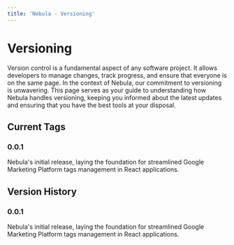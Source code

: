 ```yaml
---
title: 'Nebula - Versioning'
---
```


# Versioning

Version control is a fundamental aspect of any software project. It allows developers to manage changes, track progress, and ensure that everyone is on the same page. In the context of Nebula, our commitment to versioning is unwavering. This page serves as your guide to understanding how Nebula handles versioning, keeping you informed about the latest updates and ensuring that you have the best tools at your disposal.

## Current Tags

### 0.0.1

Nebula's initial release, laying the foundation for streamlined Google Marketing Platform tags management in React applications.

## Version History

### 0.0.1

Nebula's initial release, laying the foundation for streamlined Google Marketing Platform tags management in React applications.

